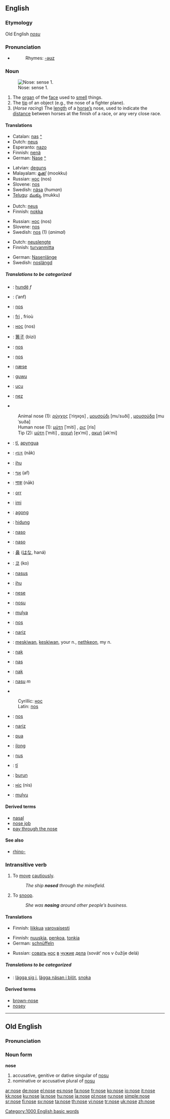 {{wikipedia}}

==English==

===Etymology===
Old English ''[[nosu]]''

===Pronunciation===
*{{audio|en-us-nose.ogg|Audio (US)}}
*:Rhymes: [[Rhymes:English:-əʊz|-əʊz]]

===Noun===
{{en-noun}}
[[Image:Neus1.jpg|thumb|Nose: sense 1.]]
# The [[organ]] of the [[face]] used to [[smell]] things.
# The [[tip]] of an object (e.g., the nose of a fighter plane).
# (''Horse racing'') The [[length]] of a [[horse|horse’s]] nose, used to indicate the [[distance]] between horses at the finish of a race, or any very close race.

====Translations====
{{trans-top|The organ of the face used to smell things}}
*Catalan: [[nas]] {{m}} [[:ca:nas|^]]
*Dutch: [[neus]] {{m}}
*Esperanto: [[nazo]]
*Finnish: [[nenä]]
*German: [[Nase]] {{f}} [[:de:Nase|^]]
{{trans-mid}}
*Latvian: [[deguns]] {{m}}
*Malayalam: [[മൂക്ക്]] (mookku)
*Russian: [[нос#Russian|нос]] (nos) {{m}}
*Slovene: [[nos#Slovene|nos]] {{m}}
*Swedish: [[näsa]] (''human'') {{c}}
*[[Telugu]]: [[ముక్కు]] (mukku)
{{trans-bottom}}

{{trans-top|The tip of an object}}
*Dutch: [[neus]] {{m}}
*Finnish: [[nokka]]
{{trans-mid}}
*Russian: [[нос#Russian|нос]] (nos) {{m}}
*Slovene: [[nos#Slovene|nos]] {{m}}
*Swedish: [[nos#Swedish|nos]] {{c}} (1) (''animal'')
{{trans-bottom}}

{{trans-top|The length of a horse’s nose}}
*Dutch: [[neuslengte]] {{f}}
*Finnish: [[turvanmitta]]
{{trans-mid}}
*German: [[Nasenlänge]] {{f}}
*Swedish: [[noslängd]] {{c}}
{{trans-bottom}}

=====Translations to be categorized=====
{{checktrans}}
{{top}}
*{{ttbc|Albanian}}: [[hundë]] ''f''
*{{ttbc|Arabic}}: {{ARchar|[[انف|أنف]]}} (’anf) {{f}}
*{{ttbc|Bosnian}}: [[nos#Bosnian|nos]] {{m}}
*{{ttbc|Breton}}: [[fri]] {{m}}, frioù {{p}}
*{{ttbc|Bulgarian}}: [[нос#Bulgarian|нос]] (nos) {{m}}
*{{ttbc|Chinese}}: [[箅子]] (bìzi)
*{{ttbc|Croatian}}: [[nos#Croatian|nos]] {{m}}
*{{ttbc|Czech}}: [[nos#Czech|nos]] {{m}}
*{{ttbc|Danish}}: [[næse]] {{c}}
*{{ttbc|Dyirbal}}: [[guwu]]
*{{ttbc|Fijian}}: [[ucu]]
*{{ttbc|French}}: [[nez]] {{m}}
*{{ttbc|Greek}}
:Animal nose (1): [[ρύγχος]] [ˈriŋxo̞s] {{n}}, [[μουσούδι]] [muˈsuði] {{n}}, [[μουσούδα]] [muˈsuða] {{f}}
:Human nose (1): [[μύτη]] [ˈmiti] {{f}}, [[ρις]] [ris] {{f}}
:Tip (2): [[μύτη]] [ˈmiti] {{f}}, [[αιχμή]] [e̞xˈmi] {{f}}, [[ακμή]] [akˈmi] {{f}}
*{{ttbc|Guarani}}: [[tĩ]], [[apyngua]]
*{{ttbc|Gujarati}}: [[નાક]] (nāk)
*{{ttbc|Hawaiian}}: [[ihu]]
*{{ttbc|Hebrew}}: [[אף]] (af) {{f}}
*{{ttbc|Hindi}}: [[नाक]] (nāk)
*{{ttbc|Hungarian}}: [[orr]]
*{{ttbc|Igbo}}: [[imi]]
*{{ttbc|Ilocano}}: [[agong]]
*{{ttbc|Indonesian}}: [[hidung]]
*{{ttbc|Interlingua}}: [[naso]]
*{{ttbc|Italian}}: [[naso]] {{m}}
{{mid}}
*{{ttbc|Japanese}}: [[鼻]] ([[はな]], haná)
*{{ttbc|Korean}}: [[코]] (ko)
*{{ttbc|Latin}}: [[nasus]] {{m}}
*{{ttbc|Maori}}: [[ihu]]
*{{ttbc|Norwegian}}: [[nese]]
*{{ttbc|Old English}}: [[nosu]] {{f}}
*{{ttbc|Pitjantjatjara}}: [[mulya]]
*{{ttbc|Polish}}: [[nos#Polish|nos]] {{m}}
*{{ttbc|Portuguese}}: [[nariz]] {{m}}
*{{ttbc|Powhatan}}: [[meskiwan]], [[keskiwan]], your n., [[nethkeon]], my n.
*{{ttbc|Rohingya}}: [[nak]]
*{{ttbc|Romanian}}: [[nas]] {{n}}
*{{ttbc|Romany}}: [[nak]]
*{{ttbc|Sardinian}}: [[nasu]] ''m''
*{{ttbc|Serbian}}
:Cyrillic: [[нос#Serbian|нос]] {{m}}
:Latin: [[nos#Serbian|nos]] {{m}}
*{{ttbc|Slovak}}: [[nos#Slovak|nos]] {{m}}
*{{ttbc|Spanish}}: [[nariz]] {{f}}
*{{ttbc|Swahili}}: [[pua]]
*{{ttbc|Tagalog}}: [[ilong]]
*{{ttbc|Tok Pisin}}: [[nus]]
*{{ttbc|Tupinambá}}: [[tĩ]]
*{{ttbc|Turkish}}: [[burun]]
*{{ttbc|Ukrainian}}: [[ніс]] (nis) {{m}}
*{{ttbc|Warlpiri}}: [[mulyu]]
{{bottom}}

====Derived terms====
*[[nasal]]
*[[nose job]]
*[[pay through the nose]]

====See also====
* [[rhino-]]

===Intransitive verb===
{{en-verb|nos|ing}}

# To [[move]] [[cautiously]].
#:''The ship '''nosed''' through the minefield.''
# To [[snoop]].
#:''She was '''nosing''' around other people’s business.''

====Translations====
{{trans-top|To move cautiously}}
*Finnish: [[liikkua]] [[varovaisesti]]
{{trans-mid}}
{{trans-bottom}}

{{trans-top|To snoop}}
*Finnish: [[nuuskia]], [[penkoa]], [[tonkia]]
*German: [[schnüffeln]]
{{trans-mid}}
*Russian: [[совать]] [[нос#Russian|нос]] [[в#Russian|в]] [[чужой|чужие]] [[дело|дела]] (sovát’ nos v čužíje delá)
{{trans-bottom}}

=====Translations to be categorized=====
{{checktrans}}
{{top}}
*{{ttbc|Swedish}}: [[lägga sig i]], [[lägga näsan i blöt]], [[snoka]]
{{mid}}
{{bottom}}

====Derived terms====
*[[brown-nose]]
*[[nosey]]

[[Category:1000 English basic words]]

----

==Old English==
===Pronunciation===
{{IPA|/ˈnoze/}}

===Noun form===
'''nose'''
# accusative, genitive or dative singular of [[nosu]]
# nominative or accusative plural of [[nosu]]

[[ar:nose]]
[[de:nose]]
[[el:nose]]
[[es:nose]]
[[fa:nose]]
[[fr:nose]]
[[ko:nose]]
[[io:nose]]
[[it:nose]]
[[kk:nose]]
[[ku:nose]]
[[la:nose]]
[[hu:nose]]
[[ja:nose]]
[[pl:nose]]
[[ru:nose]]
[[simple:nose]]
[[sr:nose]]
[[fi:nose]]
[[sv:nose]]
[[ta:nose]]
[[th:nose]]
[[vi:nose]]
[[tr:nose]]
[[uk:nose]]
[[zh:nose]]